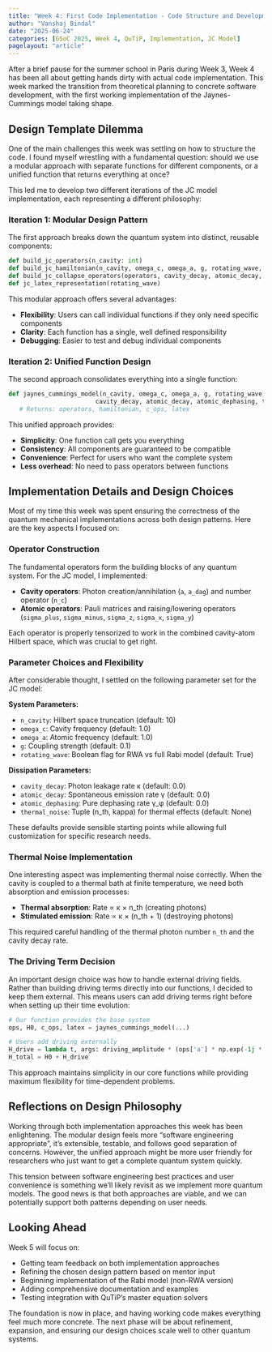 ```yaml
---
title: "Week 4: First Code Implementation - Code Structure and Development"
author: "Vanshaj Bindal"
date: "2025-06-24"
categories: [GSoC 2025, Week 4, QuTiP, Implementation, JC Model]
pagelayout: "article"
---
```


After a brief pause for the summer school in Paris during Week 3, Week 4 has been all about getting hands dirty with actual code implementation. This week marked the transition from theoretical planning to concrete software development, with the first working implementation of the Jaynes-Cummings model taking shape.

## Design Template Dilemma

One of the main challenges this week was settling on how to structure the code. I found myself wrestling with a fundamental question: should we use a modular approach with separate functions for different components, or a unified function that returns everything at once?

This led me to develop two different iterations of the JC model implementation, each representing a different philosophy:

### Iteration 1: Modular Design Pattern

The first approach breaks down the quantum system into distinct, reusable components:

```python
def build_jc_operators(n_cavity: int)
def build_jc_hamiltonian(n_cavity, omega_c, omega_a, g, rotating_wave, operators)
def build_jc_collapse_operators(operators, cavity_decay, atomic_decay, atomic_dephasing, thermal_noise)
def jc_latex_representation(rotating_wave)

```

This modular approach offers several advantages:

* **Flexibility**: Users can call individual functions if they only need specific components
* **Clarity**: Each function has a single, well defined responsibility
* **Debugging**: Easier to test and debug individual components

### Iteration 2: Unified Function Design
The second approach consolidates everything into a single function:

```python
def jaynes_cummings_model(n_cavity, omega_c, omega_a, g, rotating_wave,
                        cavity_decay, atomic_decay, atomic_dephasing, thermal_noise):
   # Returns: operators, hamiltonian, c_ops, latex
```

This unified approach provides:

* **Simplicity**: One function call gets you everything
* **Consistency**: All components are guaranteed to be compatible
* **Convenience**: Perfect for users who want the complete system
* **Less overhead**: No need to pass operators between functions

## Implementation Details and Design Choices

Most of my time this week was spent ensuring the correctness of the quantum mechanical implementations across both design patterns. Here are the key aspects I focused on:

### Operator Construction

The fundamental operators form the building blocks of any quantum system. For the JC model, I implemented:

* **Cavity operators**: Photon creation/annihilation (`a`, `a_dag`) and number operator (`n_c`)
* **Atomic operators**: Pauli matrices and raising/lowering operators (`sigma_plus`, `sigma_minus`, `sigma_z`, `sigma_x`, `sigma_y`)

Each operator is properly tensorized to work in the combined cavity-atom Hilbert space, which was crucial to get right.

### Parameter Choices and Flexibility

After considerable thought, I settled on the following parameter set for the JC model:

**System Parameters:**

* `n_cavity`: Hilbert space truncation (default: 10)
* `omega_c`: Cavity frequency (default: 1.0)
* `omega_a`: Atomic frequency (default: 1.0)
* `g`: Coupling strength (default: 0.1)
* `rotating_wave`: Boolean flag for RWA vs full Rabi model (default: True)

**Dissipation Parameters:**

* `cavity_decay`: Photon leakage rate κ (default: 0.0)
* `atomic_decay`: Spontaneous emission rate γ (default: 0.0)
* `atomic_dephasing`: Pure dephasing rate γ_φ (default: 0.0)
* `thermal_noise`: Tuple (n_th, kappa) for thermal effects (default: None)

These defaults provide sensible starting points while allowing full customization for specific research needs.

### Thermal Noise Implementation

One interesting aspect was implementing thermal noise correctly. When the cavity is coupled to a thermal bath at finite temperature, we need both absorption and emission processes:

* **Thermal absorption**: Rate ∝ κ × n_th (creating photons)
* **Stimulated emission**: Rate ∝ κ × (n_th + 1) (destroying photons)

This required careful handling of the thermal photon number `n_th` and the cavity decay rate.

### The Driving Term Decision

An important design choice was how to handle external driving fields. Rather than building driving terms directly into our functions, I decided to keep them external. This means users can add driving terms right before when setting up their time evolution:

```python
# Our function provides the base system
ops, H0, c_ops, latex = jaynes_cummings_model(...)

# Users add driving externally  
H_drive = lambda t, args: driving_amplitude * (ops['a'] * np.exp(-1j * drive_freq * t) + ops['a_dag'] * np.exp(1j * drive_freq * t))
H_total = H0 + H_drive
```


This approach maintains simplicity in our core functions while providing maximum flexibility for time-dependent problems.

## Reflections on Design Philosophy

Working through both implementation approaches this week has been enlightening. The modular design feels more "software engineering appropriate", it's extensible, testable, and follows good separation of concerns. However, the unified approach might be more user friendly for researchers who just want to get a complete quantum system quickly.

This tension between software engineering best practices and user convenience is something we'll likely revisit as we implement more quantum models. The good news is that both approaches are viable, and we can potentially support both patterns depending on user needs.

## Looking Ahead

Week 5 will focus on:

* Getting team feedback on both implementation approaches
* Refining the chosen design pattern based on mentor input
* Beginning implementation of the Rabi model (non-RWA version)
* Adding comprehensive documentation and examples
* Testing integration with QuTiP's master equation solvers

The foundation is now in place, and having working code makes everything feel much more concrete. The next phase will be about refinement, expansion, and ensuring our design choices scale well to other quantum systems.
